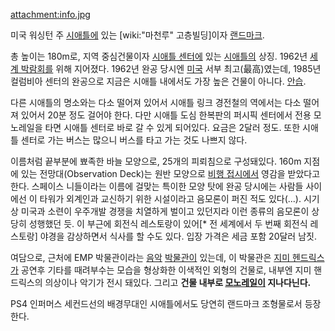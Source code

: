 attachment:info.jpg

미국 워싱턴 주 [[시애틀]]에 있는 [wiki:"마천루" 고층빌딩]이자 [[랜드마크]].

총 높이는 180m로, 지역 중심건물이자 [[시애틀 센터]]에 있는 [[시애틀]]의 상징. 1962년 [[세계 박람회]]를 위해 지어졌다. 1962년 완공 당시엔 [[미국]] 서부 최고(最高)였는데, 1985년 컬럼비아 센터의 완공으로 지금은 시애틀 내에서도 가장 높은 건물이 아니다. [[안습]].

다른 시애틀의 명소와는 다소 떨어져 있어서 시애틀 링크 경전철의 역에서는 다소 떨어져 있어서 20분 정도 걸어야 한다. 다만 시애틀 도심 한복판의 퍼시픽 센터에서 전용 모노레일을 타면 시애틀 센터로 바로 갈 수 있게 되어있다. 요금은 2달러 정도. 또한 시애틀 센터로 가는 버스는 많으니 버스를 타고 가는 것도 나쁘지 않다.

이름처럼 끝부분에 뾰족한 바늘 모양으로, 25개의 피뢰침으로 구성돼있다. 160m 지점에 있는 전망대(Observation Deck)는 원반 모양으로 [[비행 접시]]에서 영감을 받았다고 한다. 스페이스 니들이라는 이름에 걸맞는 특이한 모양 탓에 완공 당시에는 사람들 사이에선 이 타워가 외계인과 교신하기 위한 시설이라고 음모론이 퍼진 적도 있다(...). 시기상 미국과 소련이 우주개발 경쟁을 치열하게 벌이고 있던지라 이런 종류의 음모론이 상당히 성행했던 듯. 이 부근에 회전식 레스토랑이 있어[* 전 세계에서 두 번째 회전식 레스토랑] 야경을 감상하면서 식사를 할 수도 있다. 입장 가격은 세금 포함 20달러 남짓.

여담으로, 근처에 EMP 박물관이라는 [[음악]] [[박물관]]이 있는데, 이 박물관은 [[지미 헨드릭스]]가 공연후 기타를 때려부수는 모습을 형상화한 이색적인 외형의 건물로, 내부엔 지미 핸드릭스의 의상이나 악기가 전시 돼있다. 그리고 '''건물 내부로 [[모노레일]]이 지나다닌다.'''

PS4 인퍼머스 세컨드선의 배경무대인 시애틀에서도 당연히 랜드마크 조형물로서 등장한다.
